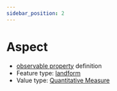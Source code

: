 ```yaml
---
sidebar_position: 2
---
```



# Aspect

- [observable property](/viewers/dawe-vocabs?uri=https://linked.data.gov.au/def/test/dawe-cv/0e0423c6-0dc3-40aa-9776-410a94299256) definition
- Feature type: [landform](http://linked.data.gov.au/def/tern-cv/2cf3ed29-440e-4a50-9bbc-5aab30df9fcd)
- Value type: [Quantitative Measure](https://w3id.org/tern/ontologies/tern/QuantitativeMeasure)


<Example protocolModule="plot-description" observableProperty="https://linked.data.gov.au/def/test/dawe-cv/0e0423c6-0dc3-40aa-9776-410a94299256" />
